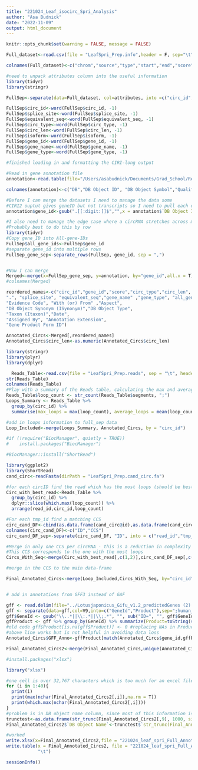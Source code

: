```yaml
---
title: "221024_Leaf_isocirc_Spri_Analysis"
author: "Asa Budnick"
date: "2022-11-09"
output: html_document
---
```


```r
knitr::opts_chunk$set(warning = FALSE, message = FALSE) 
```

```r

Full_dataset<-read.csv(file = "LeafSpri_Prep.info",header = F, sep="\t")

colnames(Full_dataset)<-c("chrom","source","type","start","end","score","strand",".","attributes")

#need to unpack attributes column into the useful information
library(tidyr)
library(stringr)

FullSep<-separate(data=Full_dataset, col=attributes, into =c("circ_id","splice_site","equivalent_seq","circ_type","circ_len","isoform","gene_id","gene_name","gene_type"), sep= ";")

FullSep$circ_id<-word(FullSep$circ_id, -1)
FullSep$splice_site<-word(FullSep$splice_site, -1)
FullSep$equivalent_seq<-word(FullSep$equivalent_seq, -1)
FullSep$circ_type<-word(FullSep$circ_type, -1)
FullSep$circ_len<-word(FullSep$circ_len, -1)
FullSep$isoform<-word(FullSep$isoform, -1)
FullSep$gene_id<-word(FullSep$gene_id, -1)
FullSep$gene_name<-word(FullSep$gene_name, -1)
FullSep$gene_type<-word(FullSep$gene_type, -1)

#finished loading in and formatting the CIRI-long output
```

```r

#Read in gene annotation file
annotation<-read.table(file="/Users/asabudnick/Documents/Grad_School/Research/CircRNA/ComputationalWork/220527_Lj_Nanopore/Lotusjaponicus_Gifu_v1.2_geneOntology.gaf", sep="\t", header=F, skip = 6)

colnames(annotation)<-c("DB","DB Object ID", "DB Object Symbol","Qualifier","GO ID","DB:Reference_(IDB:Reference)","Evidence Code","With (or) From","Aspect","DB Object Name","DB Object Synonym (ISynonym)","DB Object Type","Taxon (Itaxon)","Date","Assigned By","Annotation Extension","Gene Product Form ID")

#Before I can merge the datasets I need to manage the data some
#CIRI2 ouptut gives geneID but not transcripts so I need to pull each of the transcripts for a given gene, to do this I can generate a geneID column in the GAF that strips the transcript number from the DB Object ID
annotation$gene_id<-gsub(".[[:digit:]]$","",x = annotation$`DB Object ID`)

#I also need to manage the edge case where a circRNA stretches across multiple genes
#Probably best to do this by row
library(tidyr)
#Copy gene_ID into All-gene-IDs
FullSep$all_gene_ids<-FullSep$gene_id
#separate gene_id into multiple rows
FullSep_gene_sep<-separate_rows(FullSep, gene_id, sep = ",")


#Now I can merge
Merged<-merge(x=FullSep_gene_sep, y=annotation, by="gene_id",all.x = T)
#colnames(Merged)

reordered_names<-c("circ_id","gene_id","score","circ_type","circ_len", "DB Object ID", "DB Object Name", "GO ID", "isoform", "chrom", "source","type","start","end","strand",                    
".", "splice_site", "equivalent_seq","gene_name" ,"gene_type", "all_gene_ids",  "DB","DB Object Symbol","Qualifier","DB:Reference_(IDB:Reference)",
"Evidence Code", "With (or) From" ,"Aspect",                  
"DB Object Synonym (ISynonym)","DB Object Type",            
"Taxon (Itaxon)","Date",
"Assigned By", "Annotation Extension", 
"Gene Product Form ID")

Annotated_Circs<-Merged[,reordered_names]
Annotated_Circs$circ_len<-as.numeric(Annotated_Circs$circ_len)
```

```r
library(stringr)
library(plyr)
library(dplyr)

  Reads_Table<-read.csv(file = "LeafSpri_Prep.reads", sep = "\t", header = T)
str(Reads_Table)
colnames(Reads_Table)
#Play with a summary of the Reads table, calculating the max and average number of loops for each circRNA
Reads_Table$loop_count <- str_count(Reads_Table$segments, ";")
Loops_Summary <- Reads_Table %>%
  group_by(circ_id) %>% 
  summarise(max_loops = max(loop_count), average_loops = mean(loop_count) )

#add in loops information to full_sep data 
Loop_Included<-merge(Loops_Summary, Annotated_Circs, by = "circ_id")

```
```r
#if (!require("BiocManager", quietly = TRUE))
#    install.packages("BiocManager")

#BiocManager::install("ShortRead")

library(ggplot2)
library(ShortRead)
cand_circ<-readFasta(dirPath = "LeafSpri_Prep.cand_circ.fa")

#for each circID find the read which has the most loops (should be best ccs)
Circ_with_best_read<-Reads_Table %>% 
  group_by(circ_id) %>% 
  dplyr::slice(which.max(loop_count)) %>%
  arrange(read_id,circ_id,loop_count)

#For each tmp_id find a matching CCS 
circ_cand_DF<-cbind(as.data.frame(cand_circ@id),as.data.frame(cand_circ@sread))
colnames(circ_cand_DF)<-c("ID","CCS")
circ_cand_DF_sep<-separate(circ_cand_DF, "ID", into = c("read_id","tmp_id","unk","coord","unkn","bsp?","segments"),sep="\t")

#Merge in only one CCS per circRNA - this is a reduction in complexity and is throwing away information but provides a clean CCS for each circRNA at least
#This CCS corresponds to the one with the most loops 
Circs_With_Seq<-merge(Circ_with_best_read[,c(1,2)],circ_cand_DF_sep[,c(1,8)], by="read_id")

#merge in the CCS to the main data-frame 

Final_Annotated_Circs<-merge(Loop_Included,Circs_With_Seq, by="circ_id")



```

```r
# add in annotations from GFF3 instead of GAF 

gff <- read.delim(file="../Lotusjaponicus_Gifu_v1.2_predictedGenes (2).gff3", skip=8, header=F,na.strings = c(""," ")) #reading in your .gff file
gff <- separate(data=gff,col=V9,into=c("GeneId","Product"),sep=";human_readable_description=") #creating separate columns
gff$GeneId <- gsub("\\..*||\\:.*||\\;.*", "", sub("ID=", "", gff$GeneId)) #removing extra text
gffProduct <- gff %>% group_by(GeneId) %>% summarize(Product=toString(sort(unique(Product)))) #creating new dataframe with all product info for each gene
#old code gff$Product[is.na(gff$Product)] <- 0 #replacing NAs in Product column to avoid data loss
#above line works but is not helpful in avoiding data loss
Annotated_Circs$GFF_Anno<-gffProduct[match(Annotated_Circs$gene_id,gffProduct$GeneId),]$Product

Final_Annotated_Circs2<-merge(Final_Annotated_Circs,unique(Annotated_Circs[,c(1,36)]), by="circ_id")

#install.packages("xlsx")

library("xlsx")

#one cell is over 32,767 characters which is too much for an excel file - need to find and truncate contents of that cell.. 
for (i in 1:40){
  print(i)
  print(max(nchar(Final_Annotated_Circs2[,i]),na.rm = T))
  print(which.max(nchar(Final_Annotated_Circs2[,i])))
}
#problem is in DB object name column, since most of this information is unnecessary and repetitive for the downstream analyses truncate this column to only the first 1000 characters. 
trunctest<-as.data.frame(str_trunc(Final_Annotated_Circs2[,9], 1000, side="right"))
Final_Annotated_Circs2$`DB Object Name`<-trunctest$`str_trunc(Final_Annotated_Circs2[, 9], 1000, side = "right")`

#worked 
write.xlsx(x=Final_Annotated_Circs2,file = "221024_leaf_spri_Full_Annotated_isoCirc-Prep_CIRI-long-Analsis.xls")
write.table(x = Final_Annotated_Circs2, file = "221024_leaf_spri_Full_Annotated_isoCirc-Prep_CIRI-long-Analsis.tsv",sep = 
            "\t")


```


```r

sessionInfo()
```